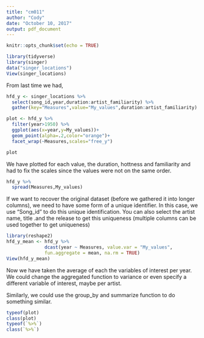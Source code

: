 ```yaml
---
title: "cm011"
author: "Cody"
date: "October 10, 2017"
output: pdf_document
---
```


```r
knitr::opts_chunk$set(echo = TRUE)
```

```r
library(tidyverse)
library(singer)
data("singer_locations")
View(singer_locations)
```
From last time we had,
```r
hfd_y <- singer_locations %>% 
  select(song_id,year,duration:artist_familiarity) %>% 
  gather(key="Measures",value="My_values",duration:artist_familiarity)

plot <- hfd_y %>% 
  filter(year>1950) %>% 
  ggplot(aes(x=year,y=My_values))+
  geom_point(alpha=.2,color="orange")+
  facet_wrap(~Measures,scales="free_y")

plot

```
We have plotted for each value, the duration, hottness and familiarity and had to fix the scales since the values were not on the same order.


```r
hfd_y %>% 
  spread(Measures,My_values)
```
If we want to recover the original dataset (before we gathered it into longer columns), we need to have some form of a unique identifier. In this case, we use "Song_id" to do this unique identification. You can also select the artist name, title .and the release to get this uniqueness (multiple columns can be used together to get uniqueness)

```r
library(reshape2)
hfd_y_mean <- hfd_y %>% 
              dcast(year ~ Measures, value.var = "My_values",
              fun.aggregate = mean, na.rm = TRUE)
View(hfd_y_mean)
```
Now we have taken the average of each the variables of interest per year. We could change the aggregated function to variance or even specify a different variable of interest, maybe per artist.

Similarly, we could use the group_by and summarize function to do something similar.

```r
typeof(plot)
class(plot)
typeof(`%>%`)
class(`%>%`)
```
